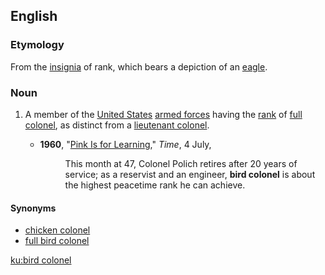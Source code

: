 ==English==

===Etymology===
From the [[insignia]] of rank, which bears a depiction of an [[eagle]].

===Noun===
{{en-noun}}

# {{lb|en|US|slang|military}} A member of the [[United States]] [[armed forces]] having the [[rank]] of [[full]] [[colonel]], as distinct from a [[lieutenant colonel]].
#* '''1960''', "[http://www.time.com/time/magazine/article/0,9171,869541-2,00.html Pink Is for Learning]," ''Time'', 4 July,
#*: This month at 47, Colonel Polich retires after 20 years of service; as a reservist and an engineer, '''bird colonel''' is about the highest peacetime rank he can achieve.

====Synonyms====
* [[chicken colonel]]
* [[full bird colonel]]

[[ku:bird colonel]]